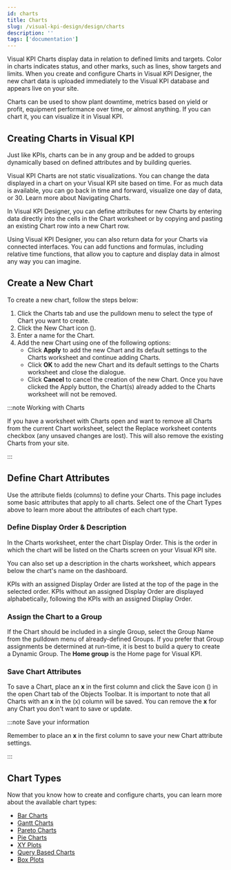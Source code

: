 ```yaml
---
id: charts
title: Charts
slug: /visual-kpi-design/design/charts
description: ''
tags: ['documentation']
---
```



Visual KPI Charts display data in relation to defined limits and targets. Color in charts indicates status, and other marks, such as lines, show targets and limits. When you create and configure Charts in Visual KPI Designer, the new chart data is uploaded immediately to the Visual KPI database and appears live on your site.

Charts can be used to show plant downtime, metrics based on yield or profit, equipment performance over time, or almost anything. If you can chart it, you can visualize it in Visual KPI.

## Creating Charts in Visual KPI

Just like KPIs, charts can be in any group and be added to groups dynamically based on defined attributes and by building queries.

Visual KPI Charts are not static visualizations. You can change the data displayed in a chart on your Visual KPI site based on time. For as much data is available, you can go back in time and forward, visualize one day of data, or 30. Learn more about Navigating Charts.

In Visual KPI Designer, you can define attributes for new Charts by entering data directly into the cells in the Chart worksheet or by copying and pasting an existing Chart row into a new Chart row.

Using Visual KPI Designer, you can also return data for your Charts via connected interfaces. You can add functions and formulas, including relative time functions, that allow you to capture and display data in almost any way you can imagine.

<StylizedImage
  imgURL="img/designer/charts-worksheet.png"
  alt="Charts Worksheet"
/>

## Create a New Chart

To create a new chart, follow the steps below:

1. Click the Charts tab and use the pulldown menu to select the type of Chart you want to create.
2. Click the New Chart icon (<PngFont name='new28' />).
3. Enter a name for the Chart.
4. Add the new Chart using one of the following options:
   - Click **Apply** to add the new Chart and its default settings to the Charts worksheet and continue adding Charts.
   - Click **OK** to add the new Chart and its default settings to the Charts worksheet and close the dialogue.
   - Click **Cancel** to cancel the creation of the new Chart. Once you have clicked the Apply button, the Chart(s) already added to the Charts worksheet will not be removed.

:::note Working with Charts

If you have a worksheet with Charts open and want to remove all Charts from the current Chart worksheet, select the Replace worksheet contents checkbox (any unsaved changes are lost). This will also remove the existing Charts from your site.

:::

## Define Chart Attributes

Use the attribute fields (columns) to define your Charts. This page includes some basic attributes that apply to all charts. Select one of the Chart Types above to learn more about the attributes of each chart type.

### Define Display Order & Description

In the Charts worksheet, enter the chart Display Order. This is the order in which the chart will be listed on the Charts screen on your Visual KPI site.

You can also set up a description in the charts worksheet, which appears below the chart's name on the dashboard.

KPIs with an assigned Display Order are listed at the top of the page in the selected order. KPIs without an assigned Display Order are displayed alphabetically, following the KPIs with an assigned Display Order.

### Assign the Chart to a Group

If the Chart should be included in a single Group, select the Group Name from the pulldown menu of already-defined Groups. If you prefer that Group assignments be determined at run-time, it is best to build a query to create a Dynamic Group. The **Home group** is the Home page for Visual KPI.

### Save Chart Attributes

To save a Chart, place an **x** in the first column and click the Save icon (<PngFont name='save28' />) in the open Chart tab of the Objects Toolbar. It is important to note that all Charts with an **x** in the (x) column will be saved. You can remove the **x** for any Chart you don't want to save or update.

:::note Save your information

Remember to place an **x** in the first column to save your new Chart attribute settings.

:::

## Chart Types

Now that you know how to create and configure charts, you can learn more about the available chart types:

- [Bar Charts](/docs/visual-kpi-design/design/charts/bar-chart)
- [Gantt Charts](/docs/visual-kpi-design/design/charts/gantt-chart)
- [Pareto Charts](/docs/visual-kpi-design/design/charts/pareto-chart)
- [Pie Charts](/docs/visual-kpi-design/design/charts/pie-chart)
- [XY Plots](/docs/visual-kpi-design/design/charts/xy-plots)
- [Query Based Charts](/docs/visual-kpi-design/design/charts/query-based-chart)
- [Box Plots](/docs/visual-kpi-design/design/charts/box-plots)